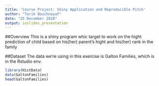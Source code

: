---
title: 'Course Project: Shiny Application and Reproducible Pitch'
author: "Tarik Bouchnayaf"
date: "25 December 2018"
output: ioslides_presentation
---


##Overview
This is a shiny program whic target to work on the hight prediction of child based on his(her) parent's hight and his(her) rank in the family

##Dataset
The data we're using in this exercise is Galton Families, which is in the Rstudio env.

```{r summary}
library(HistData)
data(GaltonFamilies)
head(GaltonFamilies)
```

